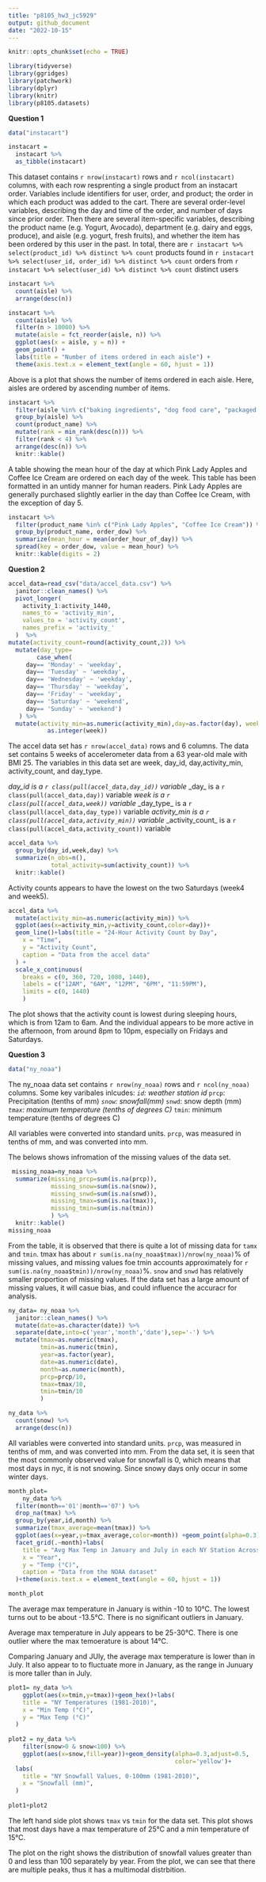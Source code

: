 ```yaml
---
title: "p8105_hw3_jc5929"
output: github_document
date: "2022-10-15"
---
```


```r
knitr::opts_chunk$set(echo = TRUE)
```

```r
library(tidyverse) 
library(ggridges) 
library(patchwork) 
library(dplyr)
library(knitr)
library(p8105.datasets)
```


**Question 1**

```r
data("instacart")

instacart = 
  instacart %>% 
  as_tibble(instacart)

```

This dataset contains `r nrow(instacart)` rows and `r ncol(instacart)` columns, with each row resprenting a single product from an instacart order. Variables include identifiers for user, order, and product; the order in which each product was added to the cart. There are several order-level variables, describing the day and time of the order, and number of days since prior order. Then there are several item-specific variables, describing the product name (e.g. Yogurt, Avocado), department (e.g. dairy and eggs, produce), and aisle (e.g. yogurt, fresh fruits), and whether the item has been ordered by this user in the past. In total, there are `r instacart %>% select(product_id) %>% distinct %>% count` products found in `r instacart %>% select(user_id, order_id) %>% distinct %>% count` orders from `r instacart %>% select(user_id) %>% distinct %>% count` distinct users

```r
instacart %>% 
  count(aisle) %>% 
  arrange(desc(n))

instacart %>% 
  count(aisle) %>% 
  filter(n > 10000) %>% 
  mutate(aisle = fct_reorder(aisle, n)) %>% 
  ggplot(aes(x = aisle, y = n)) + 
  geom_point() + 
  labs(title = "Number of items ordered in each aisle") +
  theme(axis.text.x = element_text(angle = 60, hjust = 1))

```
Above is  a plot that shows the number of items ordered in each aisle. Here, aisles are ordered by ascending number of items.

```r
instacart %>% 
  filter(aisle %in% c("baking ingredients", "dog food care", "packaged vegetables fruits")) %>%
  group_by(aisle) %>% 
  count(product_name) %>% 
  mutate(rank = min_rank(desc(n))) %>% 
  filter(rank < 4) %>% 
  arrange(desc(n)) %>%
  knitr::kable()

```

A table showing the mean hour of the day at which Pink Lady Apples and Coffee Ice Cream are ordered on each day of the week. This table has been formatted in an untidy manner for human readers. Pink Lady Apples are generally purchased slightly earlier in the day than Coffee Ice Cream, with the exception of day 5.


```r
instacart %>%
  filter(product_name %in% c("Pink Lady Apples", "Coffee Ice Cream")) %>%
  group_by(product_name, order_dow) %>%
  summarize(mean_hour = mean(order_hour_of_day)) %>%
  spread(key = order_dow, value = mean_hour) %>%
  knitr::kable(digits = 2)
```

**Question 2**

```r

accel_data=read_csv("data/accel_data.csv") %>%
  janitor::clean_names() %>%
  pivot_longer(
    activity_1:activity_1440,
    names_to = 'activity_min',
    values_to = 'activity_count',
    names_prefix = 'activity_'
  )  %>%
mutate(activity_count=round(activity_count,2)) %>%
  mutate(day_type=
        case_when(
     day== 'Monday' ~ 'weekday',
     day== 'Tuesday' ~ 'weekday',
     day== 'Wednesday' ~ 'weekday',
     day== 'Thursday' ~ 'weekday',
     day== 'Friday' ~ 'weekday',
     day== 'Saturday' ~ 'weekend',
     day== 'Sunday' ~ 'weekend')
   ) %>%
  mutate(activity_min=as.numeric(activity_min),day=as.factor(day), week=
           as.integer(week))

```
The accel data set has `r nrow(accel_data)` rows and 6 columns. The data set 
contains 5 weeks of accelerometer data from a 63 year-old male with BMI 25. The
variables in this data set are week, day_id, day,activity_min, activity_count, 
and day_type. 

*_day_id_ is a `r class(pull(accel_data,day_id))` variable
*_day_ is a `r class(pull(accel_data,day))` variable
*_week_ is a `r class(pull(accel_data,week))` variable
*_day_type_ is a `r class(pull(accel_data,day_type))` variable
*_activity_min_ is a `r class(pull(accel_data,activity_min))` variable
*_activity_count_ is a `r class(pull(accel_data,activity_count))` variable

```r
accel_data %>%
  group_by(day_id,week,day) %>%
  summarize(n_obs=n(),
            total_activity=sum(activity_count)) %>%
  knitr::kable()
```

Activity counts appears to have the lowest on the two Saturdays (week4 and 
week5). 

```r
accel_data %>%
  mutate(activity_min=as.numeric(activity_min)) %>%
  ggplot(aes(x=activity_min,y=activity_count,color=day))+
  geom_line()+labs(title = "24-Hour Activity Count by Day",
    x = "Time",
    y = "Activity Count",
    caption = "Data from the accel data"
  ) + 
  scale_x_continuous(
    breaks = c(0, 360, 720, 1080, 1440), 
    labels = c("12AM", "6AM", "12PM", "6PM", "11:59PM"),
    limits = c(0, 1440)
    )

```

The plot shows that the activity count is lowest during sleeping hours, which is 
from 12am to 6am. And the individual appears to be more active in the afternoon,
from around 8pm to 10pm, especially on Fridays and Saturdays.

**Question 3**
```r
data("ny_noaa")
```
The ny_noaa data set contains `r nrow(ny_noaa)` rows and `r ncol(ny_noaa)` columns.
Some key varibales inlcudes:
*`id`: weather station id
*`prcp`: Precipitation (tenths of mm)
*`snow`: snowfall(mm)
*`snwd`: snow depth (mm)
*`tmax`: maximum temperature  (tenths of degrees C)
*`tmin`: minimum temperature (tenths of degrees C)

All variables were converted into standard units. `prcp`, was measured in tenths
of mm, and was converted into mm.

The belows shows infromation of the missing values of the data set.
```r
 missing_noaa=ny_noaa %>%
  summarize(missing_prcp=sum(is.na(prcp)),
            missing_snow=sum(is.na(snow)),
            missing_snwd=sum(is.na(snwd)),
            missing_tmax=sum(is.na(tmax)),
            missing_tmin=sum(is.na(tmin))
            ) %>%
  knitr::kable()
missing_noaa

```
 From the table, it is observed that there is quite a lot of missing data for 
 `tamx` and `tmin`. tmax has about `r sum(is.na(ny_noaa$tmax))/nrow(ny_noaa)`% of 
 missing values, and missing values foe tmin accounts approximately for 
 `r sum(is.na(ny_noaa$tmin))/nrow(ny_noaa)`%. `snow` and `snwd` has relatively 
 smaller proportion of missing values. If the data set has a large amount of 
 missing values, it will casue bias, and could influence the accuracr for analysis.
 
```r
ny_data= ny_noaa %>%
  janitor::clean_names() %>%
  mutate(date=as.character(date)) %>%
  separate(date,into=c('year','month','date'),sep='-') %>%
  mutate(tmax=as.numeric(tmax),
         tmin=as.numeric(tmin),
         year=as.factor(year),
         date=as.numeric(date),
         month=as.numeric(month), 
         prcp=prcp/10,
         tmax=tmax/10,
         tmin=tmin/10
         )

ny_data %>% 
  count(snow) %>%
  arrange(desc(n))

```
 
 All variables were converted into standard units. `prcp`, was measured in tenths
of mm, and was converted into mm. From the data set, it is seen that the most 
commonly observed value for snowfall is 0, which means that most days in nyc, it
is not snowing. Since snowy days only occur in some winter days.
 
```r
month_plot= 
    ny_data %>%
  filter(month=='01'|month=='07') %>%
  drop_na(tmax) %>%
  group_by(year,id,month) %>%
  summarize(tmax_average=mean(tmax)) %>%
  ggplot(aes(x=year,y=tmax_average,color=month)) +geom_point(alpha=0.3)+
  facet_grid(.~month)+labs(
    title = "Avg Max Temp in January and July in each NY Station Across Years",
    x = "Year",
    y = "Temp (°C)",
    caption = "Data from the NOAA dataset"
  )+theme(axis.text.x = element_text(angle = 60, hjust = 1))

month_plot
```
The average max temperature in January is within -10 to 10°C. The lowest turns 
out to be about -13.5°C. There is no significant outliers in January.

Average max temperature in July appears to be 25-30°C. There is one outlier where
the max temoerature is about 14°C. 

Comparing January and JUly, the average max temperature is lower than in July. 
It also appear to to fluctuate more in January, as the range in Junuary is more
taller than in July.

```r
plot1= ny_data %>%
    ggplot(aes(x=tmin,y=tmax))+geom_hex()+labs(
    title = "NY Temperatures (1981-2010)",
    x = "Min Temp (°C)",
    y = "Max Temp (°C)"
  )
  
plot2 = ny_data %>%
    filter(snow>0 & snow<100) %>%
    ggplot(aes(x=snow,fill=year))+geom_density(alpha=0.3,adjust=0.5,
                                               color='yellow')+ 
  labs(
    title = "NY Snowfall Values, 0-100mm (1981-2010)",
    x = "Snowfall (mm)",
  )
 
plot1+plot2
```
The left hand side plot shows `tmax` vs `tmin` for the data set. This plot shows
that most days have a max temperature of 25°C and a min temperature of 15°C.

The plot on the right shows the distribution of snowfall values greater than 0
and less than 100 separately by year. From the plot, we can see that there are
multiple peaks, thus it has a multimodal distrbition.  


